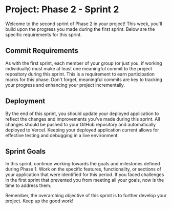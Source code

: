 # Project: Phase 2 - Sprint 2

Welcome to the second sprint of Phase 2 in your project! This week, you'll build upon the progress you made during the first sprint. Below are the specific requirements for this sprint.

## Commit Requirements

As with the first sprint, each member of your group (or just you, if working individually) must make at least one meaningful commit to the project repository during this sprint. This is a requirement to earn participation marks for this phase. Don't forget, meaningful commits are key to tracking your progress and enhancing your project incrementally.

## Deployment

By the end of this sprint, you should update your deployed application to reflect the changes and improvements you've made during this sprint. All changes should be pushed to your GitHub repository and automatically deployed to Vercel. Keeping your deployed application current allows for effective testing and debugging in a live environment.

## Sprint Goals

In this sprint, continue working towards the goals and milestones defined during Phase 1. Work on the specific features, functionality, or sections of your application that were identified for this period. If you faced challenges in the first sprint that prevented you from meeting all your goals, now is the time to address them.

Remember, the overarching objective of this sprint is to further develop your project. Keep up the good work!
